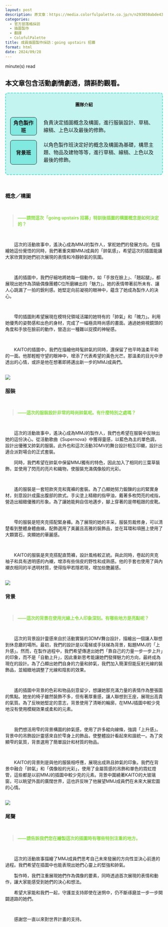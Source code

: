 ```yaml
---
layout: post
description: 原文章：https://media.colorfulpalette.co.jp/n/n293050abde43 | 此篇訪談翻譯僅作為個人練習。
categories:
  - 官方部落格採訪
  - 插圖製作
  - 翻譯
  - ColofulPalette
title: 成員插圖製作採訪：going upstairs 招募
format: html
date: 2024/09/28
---
```


<script type="module" src="main.js"></script>
<span id="reading-tag"><span id="time"></span> minute(s) read</span>

::: {.callout-warning appearance="simple"}
## 本文章包含活動劇情劇透，請斟酌觀看。
:::
<div style="border:2px turquoise dashed;padding:0px 12px 0px 12px;border-radius:8px;background-color:rgba(64,224,208, 0.3) !important;" class="team-info">
<p style="text-align:center;font-weight:bold;margin-top:25px">團隊介紹</p>
<table style="border:none;border-collapse: separate;border-spacing: 2px 15px;">
<tr style="border:none;background-color:transparent;">
<th style="text-align:center;width:18%; border:1px solid;border-radius:8px;background-color:rgba(64,224,208, 0.5)">角色製作班</th>
<td style="border:none;padding-left:20px">負責決定插圖概念及構圖，進行服裝設計、草稿、線稿、上色以及最後的修飾。</td>
</tr>
<tr style="border:none;background-color:transparent;background-color:transparent;">
<th style="text-align:center;border:1px solid;border-radius:8px;background-color:rgba(64,224,208, 0.5)">背景班</th>
<td style="border:none;padding-left:20px">以角色製作班決定好的概念及構圖為基礎，構思主題、物品及建物等等，進行草稿、線稿、上色以及最後的修飾。</td>
</tr>
</table>
</div>


<br>

### 概念／構圖
<br>
<blockquote style="font-weight:bold;color:#88dd44;">——請問這次「going upstairs 招募」特訓後插圖的構圖概念是如何決定的？ </blockquote>
<br>


&emsp;&emsp;這次的活動故事中，遙決心成為MMJ的製作人，掌舵她們的發展方向。在描繪她這份覺悟的同時，我們著重突顯MMJ成員的「帥氣感」，希望這次的插圖能讓大家欣賞到她們初次展現的表情和冷靜帥氣的氛圍。

<br>

&emsp;&emsp;遙的插圖中，我們仔細地將她每一個動作，如「手放在臉上」、「翹起腿」，都展現出她作為頂級偶像團體C位所磨練出的「魅力」。她的表情帶著前所未有、讓人心跳漏了一拍的銳利感。她堅定向前凝視的眼神中，蘊含了她成為製作人的決心。

<br>

&emsp;&emsp;雫的插圖則希望展現在模特兒領域活躍的她特有的「帥氣」和「魄力」。利用她優秀的姿勢感和出色的身材，完成了一幅極具時尚感的畫面。通過她俯視鏡頭的角度和手放在臉前的動作，營造出一種難以捉摸的神秘感。

<br>

&emsp;&emsp;KAITO的插圖中，我們在描繪他時髦帥氣的同時，還保留了他平時溫柔平和的一面。他那輕輕守望的眼神中，增添了代表希望的黃色光芒。那溫柔的目光中滲透出的心情，或許是他在想著即將邁出新一步的MMJ成員們。


<br>
<img src="https://assets.st-note.com/img/1719305157609-SO38AL03UP.png?width=4000&height=4000&fit=bounds&format=jpg&quality=90">
<br>

### 服裝

<br>
<blockquote style="font-weight:bold;color:#88dd44;">——這次的服裝設計非常的時尚帥氣呢。有什麼特別之處嗎？ </blockquote>
<br>

&emsp;&emsp;這次的活動故事中，遙決心成為MMJ的製作人，我們也希望在服裝中反映出她的這份決心。從活動歌曲《Supernova》中獲得靈感，以藍色為主的單色調，設計出優雅又帥氣的服裝。此外也和這次活動3DMV的舞台設計相互印襯，設計出適合派對場合的正式套裝。

&emsp;&emsp;同時，我們希望在帥氣中保留MMJ獨有的特色，因此加入了相同的三葉草裝飾，並使用了閃亮的亮片和織物，使服裝充滿偶像般的光彩。

<br>

&emsp;&emsp;遙的服裝是一套短款夾克和寬褲的套裝。為了凸顯她努力鍛鍊的出的緊實身材，刻意設計成露出腹部的款式。手尖塗上精緻的指甲油，戴著多枚閃亮的戒指，營造出細緻優雅的形象。為了讓她能夠自信地邁步，腳上穿著的是帶粗跟的皮靴。

<br>

&emsp;&emsp;雫的服裝是短夾克搭配緊身褲。為了展現的她的丰采，服裝剪裁修身，可以清楚看到整體身體曲線。配飾選用了美麗且高雅的裝飾品，並在耳環和項圈上使用了大顆寶石，突顯她的華麗感。

<br>

&emsp;&emsp;KAITO的服裝是夾克搭配直筒褲，設計風格較正統。與此同時，卷起的夾克袖子和具有透明感的內襯，增添有些俏皮的野性和成熟感。他的手套也使用了與內襯衣相同的半透明材質，使得指甲若隱若現，增加些艷麗感。


<br>
<img src="https://assets.st-note.com/img/1719305406095-um60oWzG4h.png?width=4000&height=4000&fit=bounds&format=jpg&quality=90">
<br>

### 背景

<br>
<blockquote style="font-weight:bold;color:#88dd44;"> ——這次的背景在使用光線上令人印象深刻。有哪些地方是亮點呢？ </blockquote>
<br>


&emsp;&emsp;這次的背景設計靈感來自於活動實裝的3DMV舞台設計，描繪出一個讓人聯想到休息廳的場所。最初，我們的設計是以電梯或手扶梯為背景，點題MMJ的「上升感」。然而，在製作過程中，我們希望傳達出她們「靠自己的力量一步一步上升」的印象，而不是「自動上升」，因此重新思考能讓她們發揮魅力的方向，最終成為現在的設計。為了凸顯出她們自身的力量和帥氣，我們加入簡潔但能反射光線的裝飾品，並細緻地調整了光線和陰影的效果。

<br>

&emsp;&emsp;遙的插圖中背景的色彩和物品刻意留少，想讓她那充滿力量的表情作為整張圖的焦點。她坐的椅子雖然裝飾不多，但有著厚重感，讓人聯想到王座，展現出高貴的氣質。為了反映她堅定的意志，背景使用了清晰的輪廓，在MMJ插圖中較少見地沒有使用模糊效果或柔和的元素。

<br>

&emsp;&emsp;我們想活用雫的背景構圖的帥氣感，使用了許多縱向線條，強調「上升感」。背景中的吊飾設計靈感來自於雫身上的飾品，使整體設計看起來和諧統一。為了突顯雫的氣質，背景選用了簡單設計和材質的物品。

<br>

&emsp;&emsp;KAITO的背景則是與他的服裝相呼應，展現出成熟且帥氣的印象。我們在背景中融合「帥氣」和「偶像般的光彩」，使用了金屬質感的吊飾和單色的霓虹燈管，這些都是以前MMJ的插圖中較少見的元素。背景中圍繞著KAITO的大玻璃窗，可以眺望外面的廣闊世界，這也許反映了他展望MMJ成員們在未來大展宏圖的心情。

<br>
<img src="https://assets.st-note.com/img/1719305499964-QCRZnv9uk9.png?width=4000&height=4000&fit=bounds&format=jpg&quality=90">
<br>

### 尾聲

<br>
<blockquote style="font-weight:bold;color:#88dd44;">——請告訴我們您在繪製這次的插圖時有哪些特別注重的地方。  </blockquote>
<br>


&emsp;&emsp;這次的活動故事描繪了MMJ成員們思考自己未來發展的方向性並決心前進的過程。我們希望在插圖中也能表現出她們心靈上的堅強和帥氣。

&emsp;&emsp;製作時，我們注重展現她們作為偶像的要素，同時透過首次展現的表情和動作，讓大家能感受到她們的決心和想法。

&emsp;&emsp;希望大家能和我們一起，守護並支持即使在迷惘中，仍不斷琢磨並一步一步開闢道路的她們。

<br>

&emsp;&emsp;感謝您一直以來對世界計畫的支持。
